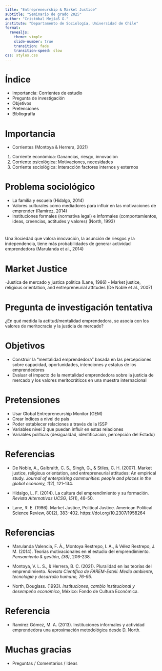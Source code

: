 ```yaml
---
title: "Entrepreneurship & Market Justice"
subtitle: "Seminario de grado 2025"
author: "Cristóbal MejíaS G."
institute: "Departamento de Sociología, Universidad de Chile"
format:
  revealjs:
    theme: simple
    slide-number: true
    transition: fade
    transition-speed: slow
css: styles.css
---
```


# Índice

- Importancia: Corrientes de estudio
- Pregunta de investigación
- Objetivos
- Pretenciones
- Bibliografía


# Importancia

 - Corrientes (Montoya & Herrera, 2021)
1. Corriente económica: Ganancias, riesgo, innovación
2. Corriente psicológica: Motivaciones, necesidades
3. Corriente sociológica: Interacción factores internos y externos


# Problema sociológico

- La familia y escuela (Hidalgo, 2014)
- Valores culturales como mediadores para influir en las motivaciones de emprender (Ramirez, 2014)
- Instituciones formales (normativa legal) e informales (comportamientos, ideas, creencias, actitudes y valores) (North, 1993)


# 

Una Sociedad que valora innovación, la asunción de riesgos y la independencia, tiene más probabilidades de generar actividad emprendedora (Marulanda et al., 2014)


# Market Justice

-Justica de mercado y justica política (Lane, 1986)
- Market justice, religious orientation, and entrepreneurial attitudes (De Noble et al., 2007)


# Pregunta de investigación tentativa

¿En qué medida la actitud/mentalidad emprendedora, se asocia con los valores de meritocracia y la justicia de mercado?


# Objetivos

- Construir la "mentalidad emprendedora"  basada en las percepciones sobre capacidad, oportunidades, intenciones y estatus de los emprendedores
- Evaluar el impacto de la mentalidad emprendedora sobre la justicia de mercado y los valores meritocráticos en una muestra internacional


# Pretensiones 

- Usar Global Entrepreneurship Monitor (GEM)
- Crear índices a nivel de país
- Poder establecer relaciones a través de la ISSP
- Variables nivel 2 que puedan influir en estas relaciones
- Variables políticas (desigualdad, identificación, percepción del Estado)

# Referencias 

- De Noble, A., Galbraith, C. S., Singh, G., & Stiles, C. H. (2007). Market justice, religious orientation, and entrepreneurial attitudes: An empirical study. *Journal of enterprising communities: people and places in the global economy, 1*(2), 121-134.

- Hidalgo, L. F. (2014). La cultura del emprendimiento y su formación. *Revista Alternativas UCSG, 15*(1), 46-50.

- Lane, R. E. (1986). Market Justice, Political Justice. American Political Science Review, 80(2), 383-402. https://doi.org/10.2307/1958264


# Referencias

- Marulanda Valencia, F. Á., Montoya Restrepo, I. A., & Vélez Restrepo, J. M. (2014). Teorías motivacionales en el estudio del emprendimiento. *Pensamiento & gestión, (36)*, 206-238.

- Montoya, V. L. S., & Herrera, B. C. (2021). Pluralidad en las teorías del emprendimiento. *Revista Científica de FAREM-Estelí: Medio ambiente, tecnología y desarrollo humano, 76-95*.

- North, Douglass. (1993). *Instituciones, cambio institucional y desempeño económico*, México: Fondo de Cultura Económica.

# Referencia

- Ramírez Gómez, M. A. (2013). Instituciones informales y actividad emprendedora una aproximación metodológica desde D. North.


# Muchas gracias
- Preguntas / Comentarios / Ideas
